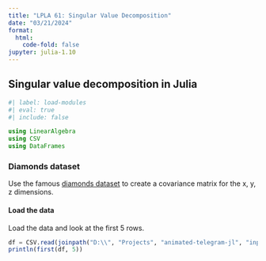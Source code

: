 ```yaml
---
title: "LPLA 61: Singular Value Decomposition"
date: "03/21/2024"
format:
  html:
    code-fold: false
jupyter: julia-1.10
---
```


## Singular value decomposition in Julia

```julia
#| label: load-modules
#| eval: true
#| include: false

using LinearAlgebra
using CSV
using DataFrames
```

### Diamonds dataset

Use the famous [diamonds dataset](https://www.kaggle.com/datasets/shivam2503/diamonds) to create a covariance matrix for the x, y, z dimensions.

#### Load the data

Load the data and look at the first 5 rows.

```julia
df = CSV.read(joinpath("D:\\", "Projects", "animated-telegram-jl", "input", "diamonds.csv"), DataFrame)
println(first(df, 5))
```


